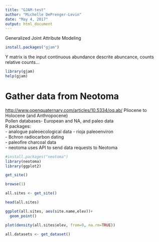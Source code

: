 ```yaml
---
title: "GJAM-test"
author: "Michelle DePrenger-Levin"
date: "May 4, 2017"
output: html_document
---
```


Generalized Joint Attribute Modeling

```r
install.packages("gjam")
```

Y matrix is the input
continuous abundance 
descrite abuncance, counts
relative counts...

```r
library(gjam)
help(gjam)
```

# Gather data from Neotoma   
<http://www.openquaternary.com/articles/10.5334/oq.ab/> 
Pliocene to Holocene (and Anthropocene)      
Pollen databases- European and NA, and paleo data   
R packages:    
  - analogue  paleoecological data
  - rioja  paleoenviron     
  - Bchron radiocarbon dating   
  - paleofire  charcoal data   
  - neotoma  uses API to send data requests to Neotoma
```r
#install.packages("neotoma")
library(neotoma)
library(ggplot2)

get_site()

browse(1)

all.sites <- get_site()

head(all.sites)

ggplot(all.sites, aes(site.name,elev))+
  geom_point()

plot(density(all.sites$elev, from=0, na.rm=TRUE))

all.datasets <- get_dataset()
```


